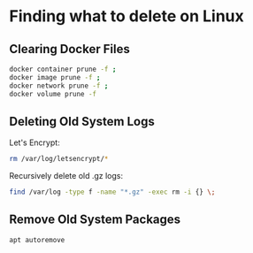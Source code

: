 # Finding what to delete on Linux

## Clearing Docker Files
```bash copy
docker container prune -f ;
docker image prune -f ;
docker network prune -f ;
docker volume prune -f
```

## Deleting Old System Logs
Let's Encrypt:
```bash copy
rm /var/log/letsencrypt/*
```
Recursively delete old .gz logs:
```bash copy
find /var/log -type f -name "*.gz" -exec rm -i {} \;
```

## Remove Old System Packages
```bash copy
apt autoremove
```
